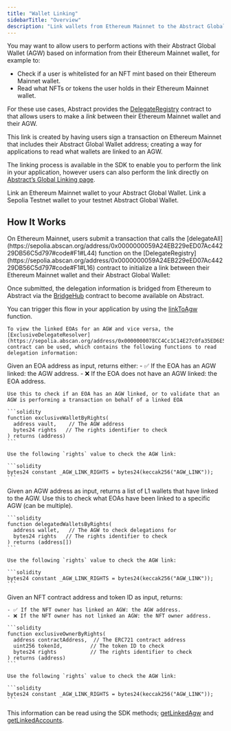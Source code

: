 ```yaml
---
title: "Wallet Linking"
sidebarTitle: "Overview"
description: "Link wallets from Ethereum Mainnet to the Abstract Global Wallet."
---
```


You may want to allow users to perform actions with their Abstract Global Wallet (AGW) based on information from their Ethereum Mainnet wallet, for example to:

- Check if a user is whitelisted for an NFT mint based on their Ethereum Mainnet wallet.
- Read what NFTs or tokens the user holds in their Ethereum Mainnet wallet.

For these use cases, Abstract provides the [DelegateRegistry](https://sepolia.abscan.org/address/0x0000000059A24EB229eED07Ac44229DB56C5d797#code#F1#L16) contract to that allows users to make a *link* between their Ethereum Mainnet wallet and their AGW.

This link is created by having users sign a transaction on Ethereum Mainnet that includes their Abstract Global Wallet address; creating a way for applications to read what wallets are linked to an AGW.

The linking process is available in the SDK to enable you to perform the link in your application, however users can also
perform the link directly on [Abstract&rsquo;s Global Linking page](https://link.abs.xyz/).

<CardGroup cols={2}>
  <Card
    icon="link"
    title="Abstract Global Linking Site"
    href="https://link-testnet.abs.xyz/"
  >
    Link an Ethereum Mainnet wallet to your Abstract Global Wallet.
  </Card>
  <Card
    icon="link"
    title="Abstract Global Linking Site Testnet"
    href="https://link-testnet.abs.xyz/"
  >
    Link a Sepolia Testnet wallet to your testnet Abstract Global Wallet.
  </Card>
</CardGroup>

## How It Works

<Steps>
  <Step title="Link wallets">
    On Ethereum Mainnet, users submit a transaction that calls the [delegateAll](https://sepolia.abscan.org/address/0x0000000059A24EB229eED07Ac44229DB56C5d797#code#F1#L44) function on the
    [DelegateRegistry](https://sepolia.abscan.org/address/0x0000000059A24EB229eED07Ac44229DB56C5d797#code#F1#L16) contract to initialize a link between their Ethereum Mainnet wallet and their Abstract Global Wallet:

Once submitted, the delegation information is bridged from Ethereum to Abstract via the [BridgeHub](https://sepolia.abscan.org/address/0x35A54c8C757806eB6820629bc82d90E056394C92) 
contract to become available on Abstract.

You can trigger this flow in your application by using the [linkToAgw](/abstract-global-wallet/agw-client/wallet-linking/linkToAgw) function.


  </Step>
  <Step title="Check linked wallets">
  
    To view the linked EOAs for an AGW and vice versa, the [ExclusiveDelegateResolver](https://sepolia.abscan.org/address/0x0000000078CC4Cc1C14E27c0fa35ED6E5E58825D#code#F1#L19)
    contract can be used, which contains the following functions to read delegation information:

<AccordionGroup>
  <Accordion title="exclusiveWalletByRights">
    Given an EOA address as input, returns either:
    - ✅ If the EOA has an AGW linked: the AGW address.
    - ❌ If the EOA does not have an AGW linked: the EOA address.

    Use this to check if an EOA has an AGW linked, or to validate that an AGW is performing a transaction on behalf of a linked EOA 
    
    ```solidity
    function exclusiveWalletByRights(
      address vault,    // The AGW address
      bytes24 rights   // The rights identifier to check
    ) returns (address)
    ```

    Use the following `rights` value to check the AGW link:

    ```solidity
    bytes24 constant _AGW_LINK_RIGHTS = bytes24(keccak256("AGW_LINK"));
    ```

  </Accordion>

  <Accordion title="delegatedWalletsByRights">
    Given an AGW address as input, returns a list of L1 wallets that have linked to the AGW.
    Use this to check what EOAs have been linked to a specific AGW (can be multiple).

    ```solidity
    function delegatedWalletsByRights(
      address wallet,   // The AGW to check delegations for
      bytes24 rights   // The rights identifier to check
    ) returns (address[])
    ```

    Use the following `rights` value to check the AGW link:

    ```solidity
    bytes24 constant _AGW_LINK_RIGHTS = bytes24(keccak256("AGW_LINK"));
    ```
  </Accordion>

  <Accordion title="exclusiveOwnerByRights">
    Given an NFT contract address and token ID as input, returns:

    - ✅ If the NFT owner has linked an AGW: the AGW address.
    - ❌ If the NFT owner has not linked an AGW: the NFT owner address.

    ```solidity
    function exclusiveOwnerByRights(
      address contractAddress,  // The ERC721 contract address
      uint256 tokenId,         // The token ID to check
      bytes24 rights           // The rights identifier to check
    ) returns (address)
    ```
    
    Use the following `rights` value to check the AGW link:

    ```solidity
    bytes24 constant _AGW_LINK_RIGHTS = bytes24(keccak256("AGW_LINK"));
    ```
  </Accordion>
</AccordionGroup>

This information can be read using the SDK methods; [getLinkedAgw](/abstract-global-wallet/agw-client/wallet-linking/getLinkedAgw) and [getLinkedAccounts](/abstract-global-wallet/agw-client/wallet-linking/getLinkedAccounts).

</Step>
</Steps>
